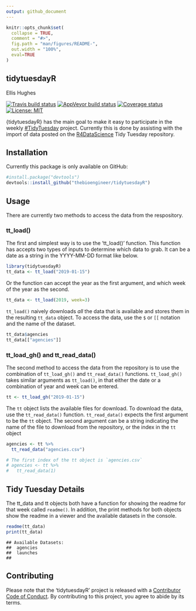 ```yaml
---
output: github_document
---
```


<!-- README.md is generated from README.Rmd. Please edit that file -->

```r
knitr::opts_chunk$set(
  collapse = TRUE,
  comment = "#>",
  fig.path = "man/figures/README-",
  out.width = "100%",
  eval=TRUE
)
```

## tidytuesdayR

Ellis Hughes

[![Travis build status](https://travis-ci.com/thebioengineer/tidytuesdayR.svg?branch=master)](https://travis-ci.com/thebioengineer/tidytuesdayR)
[![AppVeyor build status](https://ci.appveyor.com/api/projects/status/github/thebioengineer/tidytuesdayR?branch=master&svg=true)](https://ci.appveyor.com/project/thebioengineer/tidytuesdayR)
[![Coverage status](https://codecov.io/gh/thebioengineer/tidytuesdayR/branch/master/graph/badge.svg)](https://codecov.io/github/thebioengineer/tidytuesdayR?branch=master)
[![License: MIT](https://img.shields.io/badge/License-MIT-yellow.svg)](https://opensource.org/licenses/MIT)

{tidytuesdayR} has the main goal to make it easy to participate in the weekly [#TidyTuesday](https://github.com/rfordatascience/tidytuesday) project. 
Currently this is done by assisting with the import of data posted on the [R4DataScience](https://github.com/rfordatascience) Tidy Tuesday repository.

## Installation

Currently this package is only available on GitHub:

```r
#install.package("devtools")
devtools::install_github("thebioengineer/tidytuesdayR")
```

## Usage

There are currently two methods to access the data from the respository. 

### tt_load()
The first and simplest way is to use the 'tt_load()' function.
This function has accepts two types of inputs to determine which data to grab.
It can be a date as a string in the YYYY-MM-DD format like below.

```r
library(tidytuesdayR)
tt_data <- tt_load("2019-01-15")
```

Or the function can accept the year as the first argument, and which week of the year as the second.

```r
tt_data <- tt_load(2019, week=3) 
```

`tt_load()` naively downloads *all* the data that is available and stores them in the resulting `tt_data` object.
To access the data, use the `$` or `[[` notation and the name of the dataset.

```r
tt_data$agencies
tt_data[["agencies"]]
```

### tt_load_gh() and tt_read_data()
The second method to access the data from the repository is to use the combination of `tt_load_gh()` and `tt_read_data()` functions.
`tt_load_gh()` takes similar arguments as `tt_load()`, in that either the date or a combination of year and week can be entered.

```r
tt <- tt_load_gh("2019-01-15")
```
 
The `tt` object lists the available files for download.
To download the data, use the `tt_read_data()` function.
`tt_read_data()` expects the first argument to be the `tt` object.
The second argument can be a string indicating the name of the file to download from the repository, or the index in the `tt` object 
```r
agencies <- tt %>% 
  tt_read_data("agencies.csv")

# The first index of the tt object is `agencies.csv`
# agencies <- tt %>% 
#   tt_read_data(1)
```
 
## Tidy Tuesday Details

The tt_data and tt objects both have a function for showing the readme for that week called `readme()`.
In addition, the print methods for both objects show the readme in a viewer and the available datasets in the console.

```r
readme(tt_data)
print(tt_data)
```

    ## Available Datasets:
    ##  agencies 
    ##  launches 
    ##  
    
## Contributing
Please note that the 'tidytuesdayR' project is released with a [Contributor Code of Conduct](CODE_OF_CONDUCT.md). By contributing to this project, you agree to abide by its terms.



